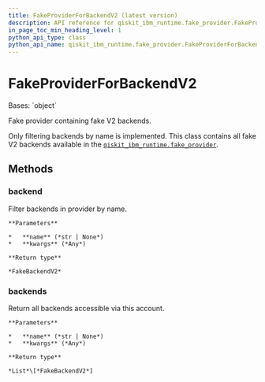 ```yaml
---
title: FakeProviderForBackendV2 (latest version)
description: API reference for qiskit_ibm_runtime.fake_provider.FakeProviderForBackendV2 in the latest version of qiskit-ibm-runtime
in_page_toc_min_heading_level: 1
python_api_type: class
python_api_name: qiskit_ibm_runtime.fake_provider.FakeProviderForBackendV2
---
```


# FakeProviderForBackendV2

<Class id="qiskit_ibm_runtime.fake_provider.FakeProviderForBackendV2" isDedicatedPage={true} github="https://github.com/Qiskit/qiskit-ibm-runtime/tree/stable/0.42/qiskit_ibm_runtime/fake_provider/fake_provider.py#L26-L114" signature="FakeProviderForBackendV2" modifiers="class">
  Bases: `object`

  Fake provider containing fake V2 backends.

  Only filtering backends by name is implemented. This class contains all fake V2 backends available in the [`qiskit_ibm_runtime.fake_provider`](fake-provider#module-qiskit_ibm_runtime.fake_provider "qiskit_ibm_runtime.fake_provider").

  ## Methods

  ### backend

  <Function id="qiskit_ibm_runtime.fake_provider.FakeProviderForBackendV2.backend" github="https://github.com/Qiskit/qiskit-ibm-runtime/tree/stable/0.42/qiskit_ibm_runtime/fake_provider/fake_provider.py#L33-L45" signature="backend(name=None, **kwargs)">
    Filter backends in provider by name.

    **Parameters**

    *   **name** (*str | None*)
    *   **kwargs** (*Any*)

    **Return type**

    *FakeBackendV2*
  </Function>

  ### backends

  <Function id="qiskit_ibm_runtime.fake_provider.FakeProviderForBackendV2.backends" github="https://github.com/Qiskit/qiskit-ibm-runtime/tree/stable/0.42/qiskit_ibm_runtime/fake_provider/fake_provider.py#L47-L49" signature="backends(name=None, **kwargs)">
    Return all backends accessible via this account.

    **Parameters**

    *   **name** (*str | None*)
    *   **kwargs** (*Any*)

    **Return type**

    *List*\[*FakeBackendV2*]
  </Function>
</Class>

